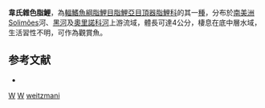 {{Speciesbox
| taxon = Poecilocharax weitzmani
| binomial_authority = [[Géry|Géry]], 1965
| status = NE
| status_system = IUCN3.1
}}
'''韋氏雜色脂鯉'''，為[[輻鰭魚綱|輻鰭魚綱]][[脂鯉目|脂鯉目]][[脂鯉亞目|脂鯉亞目]][[頂器脂鯉科|頂器脂鯉科]]的其一[[種|種]]，分布於[[南美洲|南美洲]]Solimões河、[[黑河|黑河]]及[[奧里諾科河|奧里諾科河]]上游流域，體長可達4公分，棲息在底中層水域，生活習性不明，可作為觀賞魚。

==参考文献==
{{refbegin}}
*{{FishBase_species|genus=Poecilocharax|species=weitzmani|year=2013|month=10}}
{{refend}}
{{Taxonbar}}
[[Category:1965年描述的鱼类|W]]
[[Category:觀賞魚|W]]
[[Category:雜色脂鯉屬|weitzmani]]